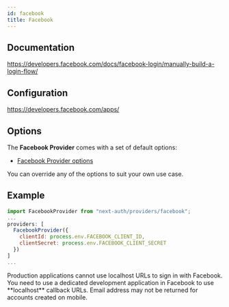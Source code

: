 ```yaml
---
id: facebook
title: Facebook
---
```



## Documentation

https://developers.facebook.com/docs/facebook-login/manually-build-a-login-flow/

## Configuration

https://developers.facebook.com/apps/

## Options

The **Facebook Provider** comes with a set of default options:

- [Facebook Provider options](https://github.com/nextauthjs/next-auth/blob/main/packages/next-auth/src/providers/facebook.ts)

You can override any of the options to suit your own use case.

## Example

```js
import FacebookProvider from "next-auth/providers/facebook";
...
providers: [
  FacebookProvider({
    clientId: process.env.FACEBOOK_CLIENT_ID,
    clientSecret: process.env.FACEBOOK_CLIENT_SECRET
  })
]
...
```

<Callout>
Production applications cannot use localhost URLs to sign in with Facebook. You need to use a dedicated development application in Facebook to use **localhost** callback URLs.
</Callout>

<Callout>
Email address may not be returned for accounts created on mobile.
</Callout>
